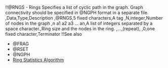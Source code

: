 {{category Datatypes}}
!!@RNGS - Rings
Specifies a list of cyclic path in the graph. Graph connectivity should be specified in @NGPH format in a separate file.
,Data,Type,Description
,@RNGS,5 fixed characters,A tag
,N,integer,Number of nodes in the graph
,n a1 a2 a3 ... an,A list of integers separated by a space character.,Ring size and the nodes in the ring.
,...,(repeat),
,0,one fixed character,Terminator
!!See also
*@FRAG
*@RSET
*@NGPH
*[[Ring Statistics Algorithm]]
{{timestamp 1218616244}}
